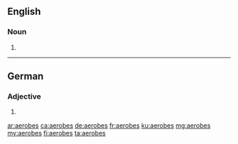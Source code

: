 ==English==

===Noun===
{{head|en|noun plural form}}

# {{plural of|aerobe|lang=en}}

----

==German==

===Adjective===
{{head|de|adjective form}}

# {{de-inflected form of|aerob}}

[[ar:aerobes]]
[[ca:aerobes]]
[[de:aerobes]]
[[fr:aerobes]]
[[ku:aerobes]]
[[mg:aerobes]]
[[my:aerobes]]
[[fi:aerobes]]
[[ta:aerobes]]